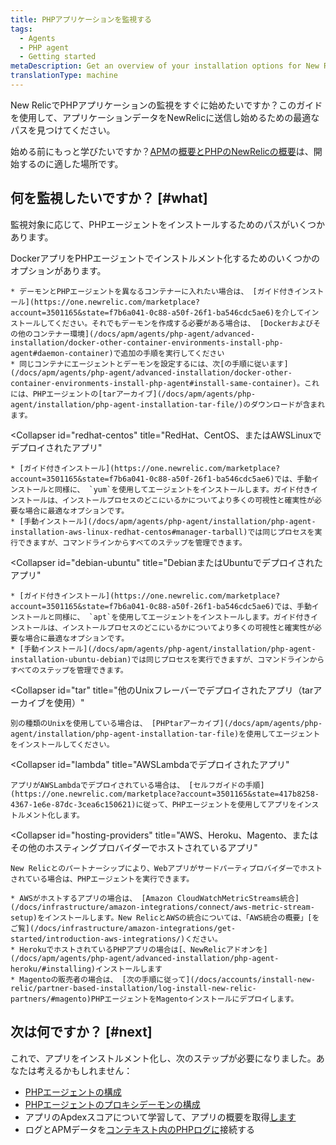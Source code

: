 ```yaml
---
title: PHPアプリケーションを監視する
tags:
  - Agents
  - PHP agent
  - Getting started
metaDescription: Get an overview of your installation options for New Relic's PHP agent.
translationType: machine
---
```


New RelicでPHPアプリケーションの監視をすぐに始めたいですか？このガイドを使用して、アプリケーションデータをNewRelicに送信し始めるための最適なパスを見つけてください。

始める前にもっと学びたいですか？[APM](/docs/apm/new-relic-apm/getting-started/introduction-apm)の[概要とPHPのNewRelicの概要](/docs/apm/agents/php-agent/getting-started/introduction-new-relic-php)は、開始するのに適した場所です。

## 何を監視したいですか？ [#what]

監視対象に応じて、PHPエージェントをインストールするためのパスがいくつかあります。

<CollapserGroup>
  <Collapser
    id="docker"
    title="Dockerコンテナにデプロイされたアプリ"
  >
    DockerアプリをPHPエージェントでインストルメント化するためのいくつかのオプションがあります。

    * デーモンとPHPエージェントを異なるコンテナーに入れたい場合は、 [ガイド付きインストール](https://one.newrelic.com/marketplace?account=3501165&state=f7b6a041-0c88-a50f-26f1-ba546cdc5ae6)を介してインストールしてください。それでもデーモンを作成する必要がある場合は、 [Dockerおよびその他のコンテナー環境](/docs/apm/agents/php-agent/advanced-installation/docker-other-container-environments-install-php-agent#daemon-container)で追加の手順を実行してください
    * 同じコンテナにエージェントとデーモンを設定するには、次[の手順に従います](/docs/apm/agents/php-agent/advanced-installation/docker-other-container-environments-install-php-agent#install-same-container)。これには、PHPエージェントの[tarアーカイブ](/docs/apm/agents/php-agent/installation/php-agent-installation-tar-file/)のダウンロードが含まれます。
  </Collapser>

  <Collapser
    id="redhat-centos"
    title="RedHat、CentOS、またはAWSLinuxでデプロイされたアプリ"
  >
    * [ガイド付きインストール](https://one.newrelic.com/marketplace?account=3501165&state=f7b6a041-0c88-a50f-26f1-ba546cdc5ae6)では、手動インストールと同様に、 `yum`を使用してエージェントをインストールします。ガイド付きインストールは、インストールプロセスのどこにいるかについてより多くの可視性と確実性が必要な場合に最適なオプションです。
    * [手動インストール](/docs/apm/agents/php-agent/installation/php-agent-installation-aws-linux-redhat-centos#manager-tarball)では同じプロセスを実行できますが、コマンドラインからすべてのステップを管理できます。
  </Collapser>

  <Collapser
    id="debian-ubuntu"
    title="DebianまたはUbuntuでデプロイされたアプリ"
  >
    * [ガイド付きインストール](https://one.newrelic.com/marketplace?account=3501165&state=f7b6a041-0c88-a50f-26f1-ba546cdc5ae6)では、手動インストールと同様に、 `apt`を使用してエージェントをインストールします。ガイド付きインストールは、インストールプロセスのどこにいるかについてより多くの可視性と確実性が必要な場合に最適なオプションです。
    * [手動インストール](/docs/apm/agents/php-agent/installation/php-agent-installation-ubuntu-debian)では同じプロセスを実行できますが、コマンドラインからすべてのステップを管理できます。
  </Collapser>

  <Collapser
    id="tar"
    title="他のUnixフレーバーでデプロイされたアプリ（tarアーカイブを使用）"
  >
    別の種類のUnixを使用している場合は、 [PHPtarアーカイブ](/docs/apm/agents/php-agent/installation/php-agent-installation-tar-file)を使用してエージェントをインストールしてください。
  </Collapser>

  <Collapser
    id="lambda"
    title="AWSLambdaでデプロイされたアプリ"
  >
    アプリがAWSLambdaでデプロイされている場合は、 [セルフガイドの手順](https://one.newrelic.com/marketplace?account=3501165&state=417b8258-4367-1e6e-87dc-3cea6c150621)に従って、PHPエージェントを使用してアプリをインストルメント化します。
  </Collapser>

  <Collapser
    id="hosting-providers"
    title="AWS、Heroku、Magento、またはその他のホスティングプロバイダーでホストされているアプリ"
  >
    New Relicとのパートナーシップにより、Webアプリがサードパーティプロバイダーでホストされている場合は、PHPエージェントを実行できます。

    * AWSがホストするアプリの場合は、 [Amazon CloudWatchMetricStreams統合](/docs/infrastructure/amazon-integrations/connect/aws-metric-stream-setup)をインストールします。New RelicとAWSの統合については、「AWS統合の概要」[をご覧](/docs/infrastructure/amazon-integrations/get-started/introduction-aws-integrations/)ください。
    * HerokuでホストされているPHPアプリの場合は[、NewRelicアドオンを](/docs/apm/agents/php-agent/advanced-installation/php-agent-heroku/#installing)インストールします
    * Magentoの販売者の場合は、 [次の手順に従って](/docs/accounts/install-new-relic/partner-based-installation/log-install-new-relic-partners/#magento)PHPエージェントをMagentoインストールにデプロイします。
  </Collapser>
</CollapserGroup>

## 次は何ですか？ [#next]

これで、アプリをインストルメント化し、次のステップが必要になりました。あなたは考えるかもしれません：

* [PHPエージェントの構成](/docs/apm/agents/php-agent/configuration/php-agent-configuration/)
* [PHPエージェントのプロキシデーモンの構成](/docs/apm/agents/php-agent/configuration/proxy-daemon-newreliccfg-settings/)
* アプリのApdexスコアについて学習して、アプリの概要を取得[します](/docs/apm/apm-ui-pages/monitoring/apm-summary-page-view-transaction-apdex-usage-data/)
* ログとAPMデータを[コンテキスト内のPHPログに](/docs/logs/logs-context/configure-logs-context-php/)接続する